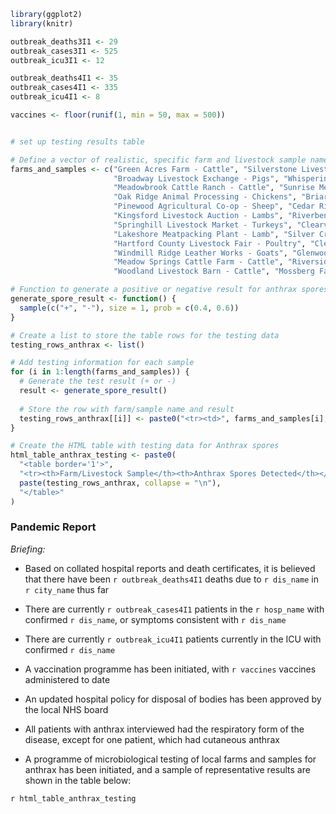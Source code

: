 ```r

library(ggplot2)
library(knitr)

outbreak_deaths3I1 <- 29
outbreak_cases3I1 <- 525
outbreak_icu3I1 <- 12

outbreak_deaths4I1 <- 35
outbreak_cases4I1 <- 335
outbreak_icu4I1 <- 8

vaccines <- floor(runif(1, min = 50, max = 500))


# set up testing results table

# Define a vector of realistic, specific farm and livestock sample names
farms_and_samples <- c("Green Acres Farm - Cattle", "Silverstone Livestock - Sheep", "Foxhill Farm - Goats", 
                       "Broadway Livestock Exchange - Pigs", "Whispering Pines Ranch - Horses", 
                       "Meadowbrook Cattle Ranch - Cattle", "Sunrise Meat Processing Plant - Beef", 
                       "Oak Ridge Animal Processing - Chickens", "Briarcliff Livestock Auction - Ducks", 
                       "Pinewood Agricultural Co-op - Sheep", "Cedar Ridge Animal Farm - Goats", 
                       "Kingsford Livestock Auction - Lambs", "Riverbend Veterinary Clinic - Pigs", 
                       "Springhill Livestock Market - Turkeys", "Clearview Butcher Shop - Beef", 
                       "Lakeshore Meatpacking Plant - Lamb", "Silver Creek Cattle Farm - Cattle", 
                       "Hartford County Livestock Fair - Poultry", "Clearwater Animal Health Center - Horses", 
                       "Windmill Ridge Leather Works - Goats", "Glenwood Butchery - Sheep", 
                       "Meadow Springs Cattle Farm - Cattle", "Riverside Butcher Shop - Poultry", 
                       "Woodland Livestock Barn - Cattle", "Mossberg Farm - Goats")

# Function to generate a positive or negative result for anthrax spores
generate_spore_result <- function() {
  sample(c("+", "-"), size = 1, prob = c(0.4, 0.6))
}

# Create a list to store the table rows for the testing data
testing_rows_anthrax <- list()

# Add testing information for each sample
for (i in 1:length(farms_and_samples)) {
  # Generate the test result (+ or -)
  result <- generate_spore_result()
  
  # Store the row with farm/sample name and result
  testing_rows_anthrax[[i]] <- paste0("<tr><td>", farms_and_samples[i], "</td><td>", result, "</td></tr>")
}

# Create the HTML table with testing data for Anthrax spores
html_table_anthrax_testing <- paste0(
  "<table border='1'>",
  "<tr><th>Farm/Livestock Sample</th><th>Anthrax Spores Detected</th></tr>",
  paste(testing_rows_anthrax, collapse = "\n"),
  "</table>"
)


```

### Pandemic Report {.unnumbered}

*Briefing:*

* Based on collated hospital reports and death certificates, it is believed that there have been `r outbreak_deaths4I1` deaths due to `r dis_name` in `r city_name` thus far

* There are currently `r outbreak_cases4I1` patients in the `r hosp_name` with confirmed `r dis_name`, or symptoms consistent with `r dis_name`

* There are currently `r outbreak_icu4I1`  patients currently in the ICU with confirmed `r dis_name`

* A vaccination programme has been initiated, with `r vaccines` vaccines administered to date

* An updated hospital policy for disposal of bodies has been approved by the local NHS board

* All patients with anthrax interviewed had the respiratory form of the disease, except for one patient, which had cutaneous anthrax

* A programme of microbiological testing of local farms and samples for anthrax has been initiated, and a sample of representative results are shown in the table below: 

`r html_table_anthrax_testing`